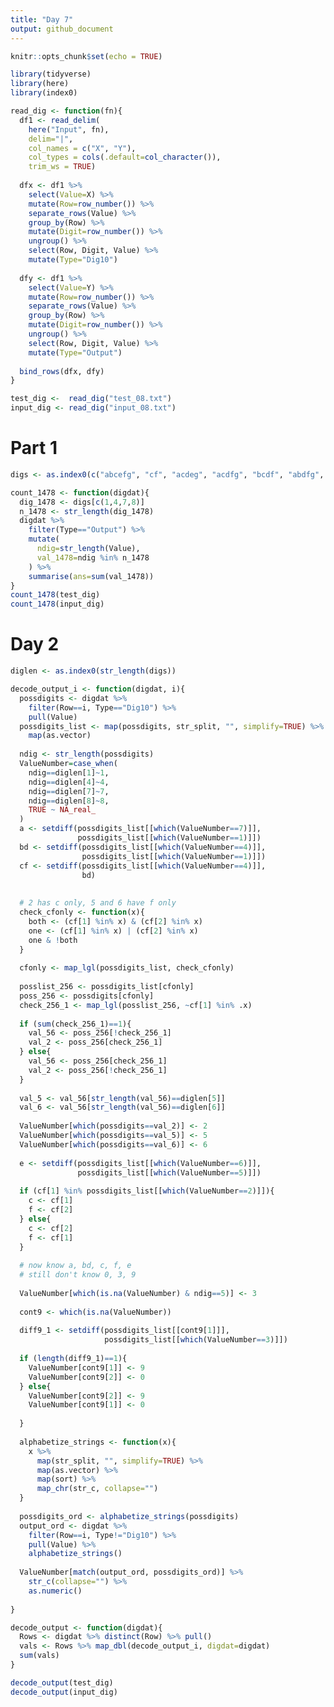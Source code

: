 ```yaml
---
title: "Day 7"
output: github_document
---
```


```r
knitr::opts_chunk$set(echo = TRUE)
```

```r
library(tidyverse)
library(here)
library(index0)
```

```r
read_dig <- function(fn){
  df1 <- read_delim(
    here("Input", fn),
    delim="|",
    col_names = c("X", "Y"),
    col_types = cols(.default=col_character()),
    trim_ws = TRUE)
  
  dfx <- df1 %>%
    select(Value=X) %>%
    mutate(Row=row_number()) %>%
    separate_rows(Value) %>%
    group_by(Row) %>%
    mutate(Digit=row_number()) %>%
    ungroup() %>%
    select(Row, Digit, Value) %>%
    mutate(Type="Dig10")
  
  dfy <- df1 %>%
    select(Value=Y) %>%
    mutate(Row=row_number()) %>%
    separate_rows(Value) %>%
    group_by(Row) %>%
    mutate(Digit=row_number()) %>%
    ungroup() %>%
    select(Row, Digit, Value) %>%
    mutate(Type="Output")
  
  bind_rows(dfx, dfy)
}

test_dig <-  read_dig("test_08.txt")
input_dig <- read_dig("input_08.txt")
```


# Part 1

```r
digs <- as.index0(c("abcefg", "cf", "acdeg", "acdfg", "bcdf", "abdfg", "abdefg", "acf", "abcdefg", "abcdfg"))

count_1478 <- function(digdat){
  dig_1478 <- digs[c(1,4,7,8)]
  n_1478 <- str_length(dig_1478)
  digdat %>%
    filter(Type=="Output") %>%
    mutate(
      ndig=str_length(Value),
      val_1478=ndig %in% n_1478
    ) %>%
    summarise(ans=sum(val_1478))
}
count_1478(test_dig)
count_1478(input_dig)

```

# Day 2

```r

diglen <- as.index0(str_length(digs))

decode_output_i <- function(digdat, i){
  possdigits <- digdat %>%
    filter(Row==i, Type=="Dig10") %>%
    pull(Value)
  possdigits_list <- map(possdigits, str_split, "", simplify=TRUE) %>%
    map(as.vector)
  
  ndig <- str_length(possdigits)
  ValueNumber=case_when(
    ndig==diglen[1]~1,
    ndig==diglen[4]~4,
    ndig==diglen[7]~7,
    ndig==diglen[8]~8,
    TRUE ~ NA_real_
  )
  a <- setdiff(possdigits_list[[which(ValueNumber==7)]],
               possdigits_list[[which(ValueNumber==1)]])
  bd <- setdiff(possdigits_list[[which(ValueNumber==4)]],
                possdigits_list[[which(ValueNumber==1)]])
  cf <- setdiff(possdigits_list[[which(ValueNumber==4)]],
                bd)
  
  
  # 2 has c only, 5 and 6 have f only
  check_cfonly <- function(x){
    both <- (cf[1] %in% x) & (cf[2] %in% x)
    one <- (cf[1] %in% x) | (cf[2] %in% x)
    one & !both
  }
  
  cfonly <- map_lgl(possdigits_list, check_cfonly)
  
  posslist_256 <- possdigits_list[cfonly]
  poss_256 <- possdigits[cfonly]
  check_256_1 <- map_lgl(posslist_256, ~cf[1] %in% .x)
  
  if (sum(check_256_1)==1){
    val_56 <- poss_256[!check_256_1]
    val_2 <- poss_256[check_256_1]
  } else{
    val_56 <- poss_256[check_256_1]
    val_2 <- poss_256[!check_256_1]
  }
  
  val_5 <- val_56[str_length(val_56)==diglen[5]]
  val_6 <- val_56[str_length(val_56)==diglen[6]]
  
  ValueNumber[which(possdigits==val_2)] <- 2
  ValueNumber[which(possdigits==val_5)] <- 5
  ValueNumber[which(possdigits==val_6)] <- 6
  
  e <- setdiff(possdigits_list[[which(ValueNumber==6)]],
               possdigits_list[[which(ValueNumber==5)]])
  
  if (cf[1] %in% possdigits_list[[which(ValueNumber==2)]]){
    c <- cf[1]
    f <- cf[2]
  } else{
    c <- cf[2]
    f <- cf[1]
  }
  
  # now know a, bd, c, f, e
  # still don't know 0, 3, 9
  
  ValueNumber[which(is.na(ValueNumber) & ndig==5)] <- 3
  
  cont9 <- which(is.na(ValueNumber))
  
  diff9_1 <- setdiff(possdigits_list[[cont9[1]]],
                     possdigits_list[[which(ValueNumber==3)]])
  
  if (length(diff9_1)==1){
    ValueNumber[cont9[1]] <- 9
    ValueNumber[cont9[2]] <- 0
  } else{
    ValueNumber[cont9[2]] <- 9
    ValueNumber[cont9[1]] <- 0
    
  }
  
  alphabetize_strings <- function(x){
    x %>%
      map(str_split, "", simplify=TRUE) %>%
      map(as.vector) %>%
      map(sort) %>%
      map_chr(str_c, collapse="")
  }
  
  possdigits_ord <- alphabetize_strings(possdigits)
  output_ord <- digdat %>%
    filter(Row==i, Type!="Dig10") %>%
    pull(Value) %>%
    alphabetize_strings()
  
  ValueNumber[match(output_ord, possdigits_ord)] %>%
    str_c(collapse="") %>%
    as.numeric()
  
}

decode_output <- function(digdat){
  Rows <- digdat %>% distinct(Row) %>% pull()
  vals <- Rows %>% map_dbl(decode_output_i, digdat=digdat)
  sum(vals)
}

decode_output(test_dig)
decode_output(input_dig)

```


